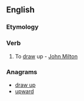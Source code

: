 ==English==

===Etymology===
{{prefix|up|draw}}

===Verb===
{{en-verb|updraws|updrawing|updrew|updrawn}}
# {{context|transitive|rare|lang=en}} To [[draw]] up - [[w:John Milton|John Milton]]

===Anagrams===
* [[draw up#English|draw up]]
* [[upward#English|upward]]